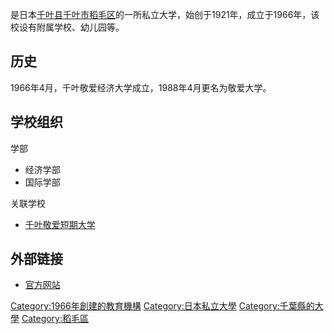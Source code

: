 {{Unreferenced|time=2015-09-22T02:45:22+00:00}}
{{Infobox_University 
|name           = 敬爱大学
|native_name    =敬愛大学;<br/> '' Chiba keiai daigaku''
|image_name        = KeiaiUniversity.jpg
|image_size        = 200px
|caption           = 
|motto          = 
|established    = 1921年
|type           = [[私立大学|私立大学]]
|president= 
|city           = [[稻毛区|稻毛区]] 
|state          = [[千叶县|千叶县]] 
|country        = [[日本|日本]] 
|undergrad      = 
|postgrad       = 
|staff= 
|campus         = 
|free_label     = 
|mascot         =  
|free           = 
|website= [http://www.u-keiai.ac.jp/index.html  官方网站]
}} 

{{nihongo|'''敬爱大学'''|敬愛大学|Chiba Keiai Daigaku}}是日本[[千叶县|千叶县]][[千叶市|千叶市]][[稻毛区|稻毛区]]的一所私立大学，始创于1921年，成立于1966年，该校设有附属学校、幼儿园等。
== 历史 ==
1966年4月，千叶敬爱经济大学成立，1988年4月更名为敬爱大学。
==学校组织==
学部
* 经济学部
* 国际学部
关联学校
*[[千叶敬爱短期大学|千叶敬爱短期大学]]
==外部链接==
* [https://web.archive.org/web/20061220081745/http://www.u-keiai.ac.jp/index.html 官方网站] {{ja icon}}

{{日本小作品}}

{{coord|35|39|19.77|N|140|08|39.81|E|region:JP_type:edu|display=title}} 

[[Category:1966年創建的教育機構|Category:1966年創建的教育機構]]
[[Category:日本私立大學|Category:日本私立大學]]
[[Category:千葉縣的大學|Category:千葉縣的大學]]
[[Category:稻毛區|Category:稻毛區]]